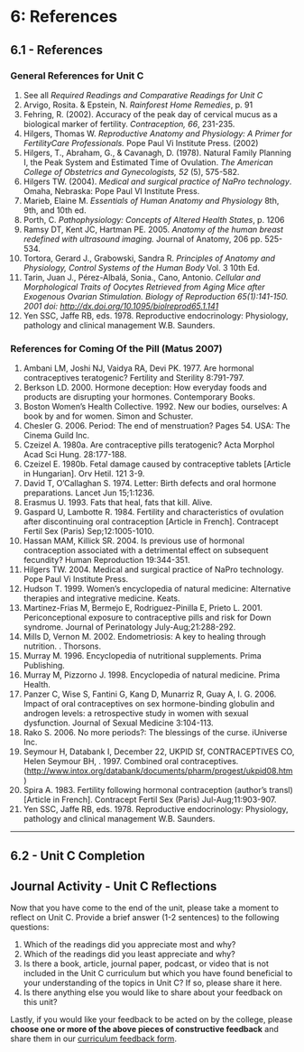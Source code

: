 # 6: References {.unnumbered}

## 6.1 - References {.unnumbered}

### General References for Unit C {.unnumbered}

1.  See all _Required Readings and Comparative Readings for Unit C_
2.  Arvigo, Rosita. & Epstein, N. _Rainforest Home Remedies_, p. 91
3.  Fehring, R. (2002). Accuracy of the peak day of cervical mucus as a biological marker of fertility. _Contraception, 66_, 231-235.
4.  Hilgers, Thomas W. _Reproductive Anatomy and Physiology: A Primer for FertilityCare Professionals._ Pope Paul Vi Institute Press. (2002)
5.  Hilgers, T., Abraham, G., & Cavanagh, D. (1978). Natural Family Planning I, the Peak System and Estimated Time of Ovulation. _The American College of Obstetrics and Gynecologists, 52_ (5), 575-582.
6.  Hilgers TW. (2004). _Medical and surgical practice of NaPro technology_. Omaha, Nebraska: Pope Paul VI Institute Press.
7.  Marieb, Elaine M. _Essentials of Human Anatomy and Physiology_ 8th, 9th, and 10th ed.
8.  Porth, C. _Pathophysiology: Concepts of Altered Health States_, p. 1206
9.  Ramsy DT, Kent JC, Hartman PE. 2005. _Anatomy of the human breast redefined with ultrasound imaging._ Journal of Anatomy, 206 pp. 525-534.
10.  Tortora, Gerard J., Grabowski, Sandra R. _Principles of Anatomy and Physiology, Control Systems of the Human Body_ Vol. 3 10th Ed.  
11.  Tarin, Juan J., Pérez-Albalá, Sonia., Cano, Antonio. _Cellular and Morphological Traits of Oocytes Retrieved from Aging Mice after Exogenous Ovarian Stimulation. Biology of Reproduction 65(1):141-150. 2001 doi: [http://dx.doi.org/10.1095/biolreprod65.1.141](http://dx.doi.org/10.1095/biolreprod65.1.141)_ 
12.  Yen SSC, Jaffe RB, eds. 1978. Reproductive endocrinology: Physiology, pathology and clinical management W.B. Saunders.

### References for Coming Of the Pill (Matus 2007) {.unnumbered}

1.  Ambani LM, Joshi NJ, Vaidya RA, Devi PK. 1977. Are hormonal contraceptives teratogenic? Fertility and Sterility 8:791-797.
2.  Berkson LD. 2000. Hormone deception: How everyday foods and products are disrupting your hormones. Contemporary Books.
3.  Boston Women's Health Collective. 1992. New our bodies, ourselves: A book by and for women. Simon and Schuster.
4.  Chesler G. 2006. Period: The end of menstruation? Pages 54. USA: The Cinema Guild Inc.
5.  Czeizel A. 1980a. Are contraceptive pills teratogenic? Acta Morphol Acad Sci Hung. 28:177-188.
6.  Czeizel E. 1980b. Fetal damage caused by contraceptive tablets \[Article in Hungarian\]. Orv Hetil. 121 3-9.
7.  David T, O'Callaghan S. 1974. Letter: Birth defects and oral hormone preparations. Lancet Jun 15;1:1236.
8.  Erasmus U. 1993. Fats that heal, fats that kill. Alive.
9.  Gaspard U, Lambotte R. 1984. Fertility and characteristics of ovulation after discontinuing oral contraception \[Article in French\]. Contracept Fertil Sex (Paris) Sep;12:1005-1010.
10.  Hassan MAM, Killick SR. 2004. Is previous use of hormonal contraception associated with a detrimental effect on subsequent fecundity? Human Reproduction 19:344-351.
11.  Hilgers TW. 2004. Medical and surgical practice of NaPro technology. Pope Paul Vi Institute Press.
12.  Hudson T. 1999. Women's encyclopedia of natural medicine: Alternative therapies and integrative medicine. Keats.
13.  Martinez-Frias M, Bermejo E, Rodriguez-Pinilla E, Prieto L. 2001. Periconceptional exposure to contraceptive pills and risk for Down syndrome. Journal of Perinatology July-Aug;21:288-292.
14.  Mills D, Vernon M. 2002. Endometriosis: A key to healing through nutrition. . Thorsons.
15.  Murray M. 1996. Encyclopedia of nutritional supplements. Prima Publishing.
16.  Murray M, Pizzorno J. 1998. Encyclopedia of natural medicine. Prima Health.
17.  Panzer C, Wise S, Fantini G, Kang D, Munarriz R, Guay A, I. G. 2006. Impact of oral contraceptives on sex hormone-binding globulin and androgen levels: a retrospective study in women with sexual dysfunction. Journal of Sexual Medicine 3:104-113.
18.  Rako S. 2006. No more periods?: The blessings of the curse. iUniverse Inc.
19.  Seymour H, Databank I, December 22, UKPID Sf, CONTRACEPTIVES CO, Helen Seymour BH, . 1997. Combined oral contraceptives. ([http://www.intox.org/databank/documents/pharm/progest/ukpid08.htm](http://www.intox.org/databank/documents/pharm/progest/ukpid08.htm))
20.  Spira A. 1983. Fertility following hormonal contraception (author's transl) \[Article in French\]. Contracept Fertil Sex (Paris) Jul-Aug;11:903-907.
21.  Yen SSC, Jaffe RB, eds. 1978. Reproductive endocrinology: Physiology, pathology and clinical management W.B. Saunders. 

----

## 6.2 - Unit C Completion {.unnumbered}

## Journal Activity - Unit C Reflections {.unnumbered}

Now that you have come to the end of the unit, please take a moment to reflect on Unit C. Provide a brief answer (1-2 sentences) to the following questions:

1.  Which of the readings did you appreciate most and why?
2.  Which of the readings did you least appreciate and why?
3.  Is there a book, article, journal paper, podcast, or video that is not included in the Unit C curriculum but which you have found beneficial to your understanding of the topics in Unit C? If so, please share it here.
4.  Is there anything else you would like to share about your feedback on this unit?

Lastly, if you would like your feedback to be acted on by the college, please **choose one or more of the above pieces of constructive feedback** and share them in our [curriculum feedback form](https://docs.google.com/forms/d/e/1FAIpQLSdEDwTn_2awBl-y147dDm4zDtHIsUR3A42SiWgvtw6AKufDJw/viewform).